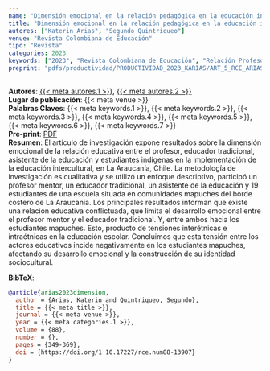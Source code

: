 ```yaml
---
name: "Dimensión emocional en la relación pedagógica en la educación intercultural en Chile"
title: "Dimensión emocional en la relación pedagógica en la educación intercultural en Chile"
autores: ["Katerin Arias", "Segundo Quintriqueo"]
venue: "Revista Colombiana de Educación" 
tipo: "Revista"
categories: 2023
keywords: ["2023", "Revista Colombiana de Educación", "Relación Profesor-Alumno", "Relación Estudiante-Escuela", "Educación Intercultural", "Desarrollo Afectivo", "Aprendizaje Socioemocional"]
preprint: "pdfs/productividad/PRODUCTIVIDAD_2023_KARIAS/ART_5_RCE_ARIAS_QUINTRIQUEO_SCOPUS_2023.pdf"
---
```

**Autores**: [{{< meta autores.1 >}}](../members/current/Katerin Arias.qmd), [{{< meta autores.2 >}}](../members/current/Segundo Quintriqueo.qmd)   
**Lugar de publicación**: {{< meta venue >}}    
**Palabras Claves**: {{< meta keywords.1 >}}, {{< meta keywords.2 >}}, {{< meta keywords.3 >}}, {{< meta keywords.4 >}}, {{< meta keywords.5 >}}, {{< meta keywords.6 >}}, {{< meta keywords.7 >}}    
**Pre-print**: [PDF](../{{< meta preprint >}})    
**Resumen**: El artículo de investigación expone resultados sobre la dimensión emocional de la relación educativa entre el profesor, educador tradicional, asistente de la educación y estudiantes indígenas en la implementación de la educación intercultural, en La Araucanía, Chile. La metodología de investigación es cualitativa y se utilizó un enfoque descriptivo, participó un profesor mentor, un educador tradicional, un asistente de la educación y 19 estudiantes de una escuela situada en comunidades mapuches del borde costero de La Araucanía. Los principales resultados informan que existe una relación educativa conflictuada, que limita el desarrollo emocional entre el profesor mentor y el educador tradicional. Y, entre ambos hacia los estudiantes mapuches. Esto, producto de tensiones interétnicas e intraétnicas en la educación escolar. Concluimos que esta tensión entre los actores educativos incide negativamente en los estudiantes mapuches, afectando su desarrollo emocional y la construcción de su identidad sociocultural.


**BibTeX**:
```bibtex
@article{arias2023dimension,
  author = {Arias, Katerin and Quintriqueo, Segundo},
  title = {{< meta title >}},
  journal = {{< meta venue >}},
  year = {{< meta categories.1 >}},
  volume = {88},
  number = {},
  pages = {349-369},
  doi = {https://doi.org/1 10.17227/rce.num88-13907}
}
```
